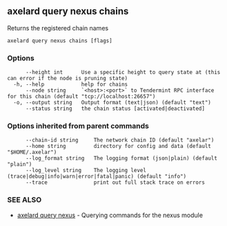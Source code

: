 ## axelard query nexus chains

Returns the registered chain names

```
axelard query nexus chains [flags]
```

### Options

```
      --height int      Use a specific height to query state at (this can error if the node is pruning state)
  -h, --help            help for chains
      --node string     `<host>:<port>` to Tendermint RPC interface for this chain (default "tcp://localhost:26657")
  -o, --output string   Output format (text|json) (default "text")
      --status string   the chain status [activated|deactivated]
```

### Options inherited from parent commands

```
      --chain-id string     The network chain ID (default "axelar")
      --home string         directory for config and data (default "$HOME/.axelar")
      --log_format string   The logging format (json|plain) (default "plain")
      --log_level string    The logging level (trace|debug|info|warn|error|fatal|panic) (default "info")
      --trace               print out full stack trace on errors
```

### SEE ALSO

- [axelard query nexus](/cli-docs/v0_32_0/axelard_query_nexus) - Querying commands for the nexus module
